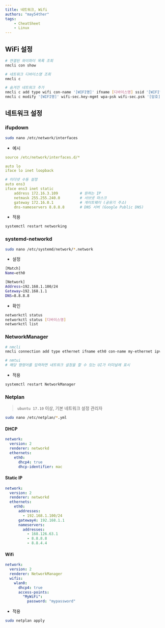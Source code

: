 ```yaml
---
title: 네트워크, Wifi
authors: "may54ther"
tags:
    - CheatSheet
    - Linux
---
```


## WiFi 설정

```sh
# 연결된 와이파이 목록 조회
nmcli con show

# 네트워크 디바이스명 조회
nmcli c

# 숨겨진 네트워크 추가
nmcli c add type wifi con-name '[WIFI명]' ifname [디바이스명] ssid '[WIFI명]'
nmcli c modify '[WIFI명]' wifi-sec.key-mgmt wpa-psk wifi-sec.psk '[암호]'
```

## 네트워크 설정

### ifupdown

```sh
sudo nano /etc/network/interfaces
```

-   예시

```yml
source /etc/network/interfaces.d/*

auto lo
iface lo inet loopback

# 이더넷 수동 설정
auto ens3
iface ens3 inet static
	address 172.16.3.109          # 원하는 IP
	netmask 255.255.240.0         # 서브넷 마스크
	gateway 172.16.0.1            # 게이트웨이 (공유기 주소)
	dns-nameservers 8.8.8.8       # DNS 서버 (Google Public DNS)
```

-   적용

```sh
systemctl restart networking
```

### systemd-networkd

```sh
sudo nano /etc/systemd/network/*.network
```

-   설정

```sh
[Match]
Name=eth0

[Network]
Address=192.168.1.100/24
Gateway=192.168.1.1
DNS=8.8.8.8
```

-   확인

```sh
networkctl status
networkctl status [디바이스명]
networkctl list
```

### NetworkManager

```sh
# nmcli
nmcli connection add type ethernet ifname eth0 con-name my-ethernet ipv4.addresses 192.168.1.100/24 gw4 192.168.1.1 nmcli connection up my-ethernet

# nmtui
# 해당 명령어를 입력하면 네트워크 설정을 할 수 있는 UI가 터미널에 표시
```

-   적용

```sh
systemctl restart NetworkManager
```

### Netplan

> `ubuntu 17.10` 이상, 기본 네트워크 설정 관리자

```sh
sudo nano /etc/netplan/*.yml
```

#### DHCP

```yml
network:
  version: 2
  renderer: networkd
  ethernets:
	eth0:
	  dhcp4: true
	  dhcp-identifier: mac
```

#### Static IP

```yml
network:
  version: 2
  renderer: networkd
  ethernets:
	eth0:
	  addresses:
		- 192.168.1.100/24
	  gateway4: 192.168.1.1
	  nameservers:
		addresses:
		  - 168.126.63.1
		  - 8.8.8.8
		  - 8.8.4.4
```

#### Wifi

```yml
network:
  version: 2
  renderer: NetworkManager
  wifis:
	wlan0:
	  dhcp4: true
	  access-points:
		"MyWiFi":
		  password: "mypassword"
```

-   적용

```sh
sudo netplan apply
```
